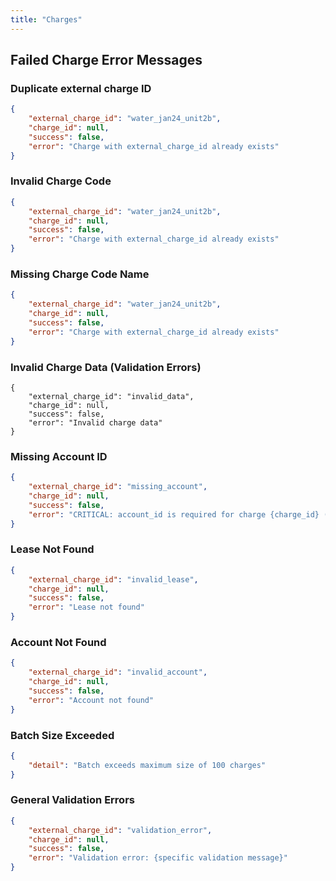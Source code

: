 ```yaml
---
title: "Charges"
---
```


## Failed Charge Error Messages

### Duplicate external charge ID

```json
{
    "external_charge_id": "water_jan24_unit2b",
    "charge_id": null,
    "success": false,
    "error": "Charge with external_charge_id already exists"
}
```

### Invalid Charge Code

```json
{
    "external_charge_id": "water_jan24_unit2b",
    "charge_id": null,
    "success": false,
    "error": "Charge with external_charge_id already exists"
}
```

### Missing Charge Code Name

```json
{
    "external_charge_id": "water_jan24_unit2b",
    "charge_id": null,
    "success": false,
    "error": "Charge with external_charge_id already exists"
}
```

### Invalid Charge Data (Validation Errors)

```
{
    "external_charge_id": "invalid_data",
    "charge_id": null,
    "success": false,
    "error": "Invalid charge data"
}
```

### Missing Account ID

```json
{
    "external_charge_id": "missing_account",
    "charge_id": null,
    "success": false,
    "error": "CRITICAL: account_id is required for charge {charge_id} (lease {lease_id}). LeaseChargeConfig must have account_id set."
}
```

### Lease Not Found

```json
{
    "external_charge_id": "invalid_lease",
    "charge_id": null,
    "success": false,
    "error": "Lease not found"
}
```

### Account Not Found

```json
{
    "external_charge_id": "invalid_account",
    "charge_id": null,
    "success": false,
    "error": "Account not found"
}
```

### Batch Size Exceeded

```json
{
    "detail": "Batch exceeds maximum size of 100 charges"
}
```

### General Validation Errors

```json
{
    "external_charge_id": "validation_error",
    "charge_id": null,
    "success": false,
    "error": "Validation error: {specific validation message}"
}
```